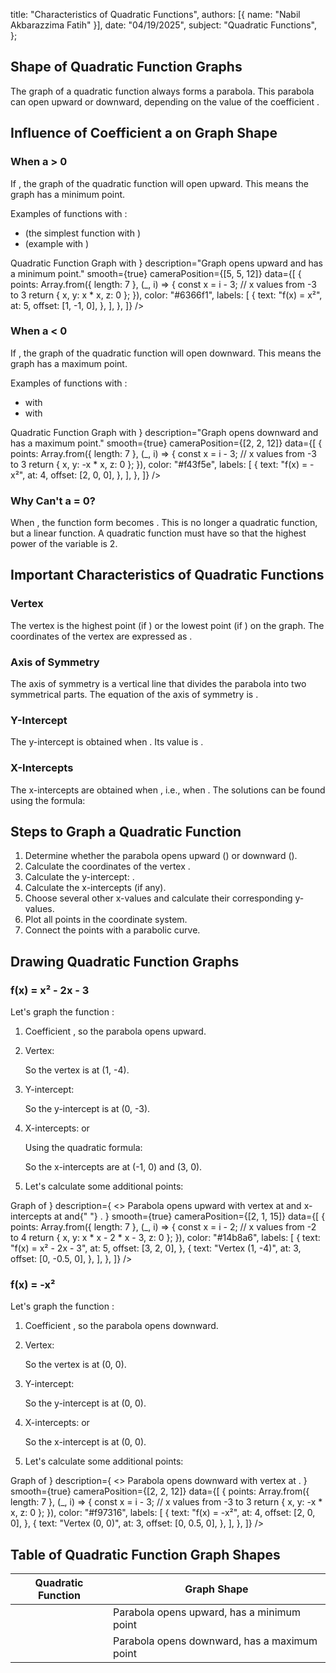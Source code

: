 
  title: "Characteristics of Quadratic Functions",
  authors: [{ name: "Nabil Akbarazzima Fatih" }],
  date: "04/19/2025",
  subject: "Quadratic Functions",
};

## Shape of Quadratic Function Graphs

The graph of a quadratic function always forms a parabola. This parabola can open upward or downward, depending on the value of the coefficient <InlineMath math="a" />.

## Influence of Coefficient a on Graph Shape

### When a > 0

If <InlineMath math="a > 0" />, the graph of the quadratic function will open upward. This means the graph has a minimum point.

Examples of functions with <InlineMath math="a > 0" />:

- <InlineMath math="f(x) = x^2" /> (the simplest function with <InlineMath math="a = 1" />
  )
- <InlineMath math="f(x) = 2x^2 + 1" /> (example with <InlineMath math="a = 2" />
  )

<div className="mt-4">
  <LineEquation
    title={
      <>
        Quadratic Function Graph with <InlineMath math="a > 0" />
      </>
    }
    description="Graph opens upward and has a minimum point."
    smooth={true}
    cameraPosition={[5, 5, 12]}
    data={[
      {
        points: Array.from({ length: 7 }, (_, i) => {
          const x = i - 3; // x values from -3 to 3
          return { x, y: x * x, z: 0 };
        }),
        color: "#6366f1",
        labels: [
          {
            text: "f(x) = x²",
            at: 5,
            offset: [1, -1, 0],
          },
        ],
      },
    ]}
  />
</div>

### When a < 0

If <InlineMath math="a < 0" />, the graph of the quadratic function will open downward. This means the graph has a maximum point.

Examples of functions with <InlineMath math="a < 0" />:

- <InlineMath math="f(x) = -x^2" /> with <InlineMath math="a = -1" />
- <InlineMath math="f(x) = -3x^2 - 12x - 15" /> with <InlineMath math="a = -3" />

<div className="mt-4">
  <LineEquation
    title={
      <>
        Quadratic Function Graph with <InlineMath math="a < 0" />
      </>
    }
    description="Graph opens downward and has a maximum point."
    smooth={true}
    cameraPosition={[2, 2, 12]}
    data={[
      {
        points: Array.from({ length: 7 }, (_, i) => {
          const x = i - 3; // x values from -3 to 3
          return { x, y: -x * x, z: 0 };
        }),
        color: "#f43f5e",
        labels: [
          {
            text: "f(x) = -x²",
            at: 4,
            offset: [2, 0, 0],
          },
        ],
      },
    ]}
  />
</div>

### Why Can't a = 0?

When <InlineMath math="a = 0" />, the function form becomes <InlineMath math="f(x) = bx + c" />. This is no longer a quadratic function, but a linear function. A quadratic function must have <InlineMath math="a \neq 0" /> so that the highest power of the variable <InlineMath math="x" /> is 2.

## Important Characteristics of Quadratic Functions

### Vertex

The vertex is the highest point (if <InlineMath math="a < 0" />) or the lowest point (if <InlineMath math="a > 0" />) on the graph. The coordinates of the vertex are expressed as <InlineMath math="(-\frac{b}{2a}, f(-\frac{b}{2a}))" />.

### Axis of Symmetry

The axis of symmetry is a vertical line that divides the parabola into two symmetrical parts. The equation of the axis of symmetry is <InlineMath math="x = -\frac{b}{2a}" />.

### Y-Intercept

The y-intercept is obtained when <InlineMath math="x = 0" />. Its value is <InlineMath math="f(0) = c" />.

### X-Intercepts

The x-intercepts are obtained when <InlineMath math="f(x) = 0" />, i.e., when <InlineMath math="ax^2 + bx + c = 0" />. The solutions can be found using the formula:

<BlockMath math="x = \frac{-b \pm \sqrt{b^2 - 4ac}}{2a}" />

## Steps to Graph a Quadratic Function

1. Determine whether the parabola opens upward (<InlineMath math="a > 0" />) or downward (<InlineMath math="a < 0" />).
2. Calculate the coordinates of the vertex <InlineMath math="(-\frac{b}{2a}, f(-\frac{b}{2a}))" />.
3. Calculate the y-intercept: <InlineMath math="(0, c)" />.
4. Calculate the x-intercepts (if any).
5. Choose several other x-values and calculate their corresponding y-values.
6. Plot all points in the coordinate system.
7. Connect the points with a parabolic curve.

## Drawing Quadratic Function Graphs

### f(x) = x² - 2x - 3

Let's graph the function <InlineMath math="f(x) = x^2 - 2x - 3" />:

1. Coefficient <InlineMath math="a = 1 > 0" />, so the parabola opens upward.
2. Vertex:

   <div className="flex flex-col gap-4">
     <BlockMath math="x = -\frac{b}{2a} = -\frac{-2}{2 \cdot 1} = 1" />
     <BlockMath math="f(1) = 1^2 - 2 \cdot 1 - 3 = 1 - 2 - 3 = -4" />
   </div>

   So the vertex is at (1, -4).

3. Y-intercept:

   <BlockMath math="f(0) = 0^2 - 2 \cdot 0 - 3 = -3" />

   So the y-intercept is at (0, -3).

4. X-intercepts: <InlineMath math="f(x) = 0" /> or <InlineMath math="x^2 - 2x - 3 = 0" />

   Using the quadratic formula:

   <div className="flex flex-col gap-4">
     <BlockMath math="x = \frac{-b \pm \sqrt{b^2 - 4ac}}{2a} = \frac{2 \pm \sqrt{4 + 12}}{2} = \frac{2 \pm \sqrt{16}}{2} = \frac{2 \pm 4}{2}" />
     <BlockMath math="x = \frac{2 + 4}{2} = 3 \text{ or } x = \frac{2 - 4}{2} = -1" />
   </div>

   So the x-intercepts are at (-1, 0) and (3, 0).

5. Let's calculate some additional points:

   <div className="flex flex-col gap-4">
     <BlockMath math="f(-2) = (-2)^2 - 2 \cdot (-2) - 3 = 4 + 4 - 3 = 5" />
     <BlockMath math="f(2) = 2^2 - 2 \cdot 2 - 3 = 4 - 4 - 3 = -3" />
   </div>

<div className="mt-4">
  <LineEquation
    title={
      <>
        Graph of <InlineMath math="f(x) = x^2 - 2x - 3" />
      </>
    }
    description={
      <>
        Parabola opens upward with vertex at <InlineMath math="(1, -4)" /> and
        x-intercepts at <InlineMath math="(-1, 0)" /> and{" "}
        <InlineMath math="(3, 0)" />.
      </>
    }
    smooth={true}
    cameraPosition={[2, 1, 15]}
    data={[
      {
        points: Array.from({ length: 7 }, (_, i) => {
          const x = i - 2; // x values from -2 to 4
          return { x, y: x * x - 2 * x - 3, z: 0 };
        }),
        color: "#14b8a6",
        labels: [
          {
            text: "f(x) = x² - 2x - 3",
            at: 5,
            offset: [3, 2, 0],
          },
          {
            text: "Vertex (1, -4)",
            at: 3,
            offset: [0, -0.5, 0],
          },
        ],
      },
    ]}
  />
</div>

### f(x) = -x²

Let's graph the function <InlineMath math="f(x) = -x^2" />:

1. Coefficient <InlineMath math="a = -1 < 0" />, so the parabola opens downward.
2. Vertex:

   <div className="flex flex-col gap-4">
     <BlockMath math="x = -\frac{b}{2a} = -\frac{0}{2 \cdot (-1)} = 0" />
     <BlockMath math="f(0) = -(0)^2 = 0" />
   </div>

   So the vertex is at (0, 0).

3. Y-intercept:

   <BlockMath math="f(0) = 0" />

   So the y-intercept is at (0, 0).

4. X-intercepts: <InlineMath math="f(x) = 0" /> or <InlineMath math="-x^2 = 0" />

   <div className="flex flex-col gap-4">
     <BlockMath math="x^2 = 0" />
     <BlockMath math="x = 0" />
   </div>

   So the x-intercept is at (0, 0).

5. Let's calculate some additional points:

   <div className="flex flex-col gap-4">
     <BlockMath math="f(-2) = -((-2)^2) = -4" />
     <BlockMath math="f(-1) = -((-1)^2) = -1" />
     <BlockMath math="f(1) = -(1^2) = -1" />
     <BlockMath math="f(2) = -(2^2) = -4" />
   </div>

<div className="mt-4">
  <LineEquation
    title={
      <>
        Graph of <InlineMath math="f(x) = -x²" />
      </>
    }
    description={
      <>
        Parabola opens downward with vertex at <InlineMath math="(0, 0)" />.
      </>
    }
    smooth={true}
    cameraPosition={[2, 2, 12]}
    data={[
      {
        points: Array.from({ length: 7 }, (_, i) => {
          const x = i - 3; // x values from -3 to 3
          return { x, y: -x * x, z: 0 };
        }),
        color: "#f97316",
        labels: [
          {
            text: "f(x) = -x²",
            at: 4,
            offset: [2, 0, 0],
          },
          {
            text: "Vertex (0, 0)",
            at: 3,
            offset: [0, 0.5, 0],
          },
        ],
      },
    ]}
  />
</div>

## Table of Quadratic Function Graph Shapes

| Quadratic Function          | Graph Shape                                  |
| --------------------------- | -------------------------------------------- |
| <InlineMath math="a > 0" /> | Parabola opens upward, has a minimum point   |
| <InlineMath math="a < 0" /> | Parabola opens downward, has a maximum point |
